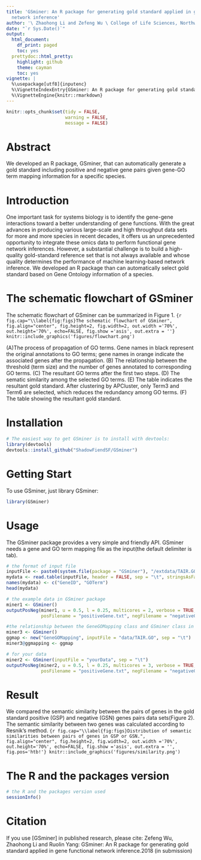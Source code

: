 ```yaml
---
title: 'GSminer: An R package for generating gold standard applied in gene functional
  network inference'
author: '\ Zhaohong Li and Zefeng Wu \ College of Life Sciences, Northwest A&F University '
date: "`r Sys.Date()`"
output:
  html_document:
    df_print: paged
    toc: yes
  prettydoc::html_pretty:
    highlight: github
    theme: cayman
    toc: yes
vignette: |
  %\usepackage[utf8]{inputenc}
  %\VignetteIndexEntry{GSminer: An R package for generating gold standard applied in gene functional network inference} 
  %\VignetteEngine{knitr::rmarkdown} 
---
```


```r
knitr::opts_chunk$set(tidy = FALSE,
                      warning = FALSE,
                      message = FALSE)
```

# Abstract

We developed an R package, GSminer, that can automatically generate a gold standard including positive and negative gene pairs given gene-GO term mapping information for a specific species.

# Introduction

One important task for systems biology is to identify the gene-gene interactions toward a better understanding of gene functions. With the great advances in producing various large-scale and high throughput data sets for more and more species in recent decades, it offers us an unprecedented opportunity to integrate these omics data to perform functional gene network inferences. However, a substantial challenge is to build a high-quality gold-standard reference set that is not always available and whose quality determines the performance of machine learning-based network inference. We developed an R package than can automatically select gold standard based on Gene Ontology information of a species.

# The schematic flowchart of GSminer 

The schematic flowchart of GSminer can be summarized in Figure 1.
```{r fig.cap="\\label{fig:figs}The schematic flowchart of GSminer", fig.align="center", fig.height=2, fig.width=2, out.width ='70%', out.height='70%', echo=FALSE, fig.show ='asis', out.extra = ''}
knitr::include_graphics('figures/flowchart.png')
```

(A)The process of propagation of GO terms. Gene names in black represent the original annotations to GO terms; gene names in orange indicate the associated genes after the propagation. (B) The relationship between the threshold (term size) and the number of genes annotated to corresponding GO terms. (C) The resultant GO terms after the first two steps. (D) The sematic similarity among the selected GO terms. (E) The table indicates the resultant gold standard. After clustering by APCluster, only Term3 and Term6 are selected, which reduces the redundancy among GO terms. (F) The table showing the resultant gold standard.  

# Installation

```r
# The easiest way to get GSminer is to install with devtools:
library(devtools)
devtools::install_github("ShadowFiendSF/GSminer")
```

# Getting Start 

To use GSminer, just library GSminer:

```r
library(GSminer)
```


# Usage

The GSminer package provides a very simple and friendly API. GSminer needs a gene and GO term mapping file as the input(the default delimiter is tab).
```r
# the format of input file
inputFile <- paste0(system.file(package = "GSminer"), "/extdata/TAIR.GO")
mydata <- read.table(inputFile, header = FALSE, sep = "\t", stringsAsFactors = FALSE)
names(mydata) <- c("GeneID", "GOTerm")
head(mydata)

# the example data in GSminer package
miner1 <- GSminer()
outputPosNeg(miner1, u = 0.5, l = 0.25, multicores = 2, verbose = TRUE, seed = 100, 
             posFilename = "positiveGene.txt", negFilename = "negativeGene.txt")

#the relationship between the GeneGOMapping class and GSminer class in the GSminer package
miner3 <- GSminer()
ggmap <- new("GeneGOMapping", inputFile = "data/TAIR.GO", sep = "\t")
miner3@ggmapping <- ggmap
```
```r
# for your data
miner2 <- GSminer(inputFile = "yourData", sep = "\t")
outputPosNeg(miner2, u = 0.5, l = 0.25, multicores = 3, verbose = TRUE, seed = 100, 
             posFilename = "positiveGene.txt", negFilename = "negativeGene.txt")

```

# Result

We compared the semantic similarity between the pairs of genes in the gold standard positive (GSP) and negative (GSN) genes pairs data sets(Figure 2). The semantic similarity between two genes was calculated according to Resnik’s method.
```{r fig.cap="\\label{fig:figs}Distribution of semantic similarities between pairs of genes in GSP or GSN.", fig.align="center", fig.height=2, fig.width=2, out.width ='70%',  out.height='70%', echo=FALSE, fig.show ='asis', out.extra = '', fig.pos='htb!'}
knitr::include_graphics('figures/similarity.png')
```
 
# The R and the packages version

```r
# the R and the packages version used
sessionInfo()
```

# Citation
If you use [GSminer] in published research, please cite:
Zefeng Wu, Zhaohong Li and Ruolin Yang: GSminer: An R package for generating gold standard applied in gene functional network inference.2018 (in submission)

